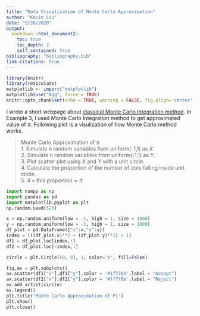```yaml
---
title: "Data Visualization of Monte Carlo Approximation"
author: "Kevin Liu"
date: "5/20/2020"
output: 
  bookdown::html_document2:
    toc: true
    toc_depth: 2
    self_contained: true
bibliography: "bibliography.bib"
link-citations: true
---
```


```r
library(knitr)
library(reticulate)
matplotlib <- import("matplotlib")
matplotlib$use("Agg", force = TRUE)
knitr::opts_chunk$set(echo = TRUE, warning = FALSE, fig.align='center',python = reticulate::eng_python, fig.width = 6,fig.height = 6, eval = TRUE)
```

I wrote a short webpage about [classical Monte Carlo Integration method](Classical_Monte_Carlo_Integration.html). In Example 3, I used Monte Carlo Integration method to get approximated value of $\pi$. Following plot is a visulization of how Monte Carlo method works.

>Monte Carlo Approximation of $\pi$<br>
1. Simulate n random variables from uniform(-1,1) as $X$.<br>
2. Simulate n random variables from uniform(-1,1) as $Y$.<br>
3. Plot scatter plot using $X$ and $Y$ with a unit circle.<br>
4. Calculate the proportion of the number of dots falling inside unit circle.<br>
5. $4\times\text{this proportion} \approx \pi$

```python
import numpy as np
import pandas as pd
import matplotlib.pyplot as plt
np.random.seed(520)

x = np.random.uniform(low = -1, high = 1, size = 1000)
y = np.random.uniform(low = -1, high = 1, size = 1000)
df_plot = pd.DataFrame({"x":x,"y":y})
index = (((df_plot.x)**2 + (df_plot.y)**2) < 1)
df1 = df_plot.loc[index,:]
df2 = df_plot.loc[~index,:]

circle = plt.Circle((0, 0), 1, color='b', fill=False)

fig,ax = plt.subplots()
ax.scatter(df1["x"],df1["y"],color = '#1f77b4',label = "Accept")
ax.scatter(df2["x"],df2["y"],color = '#ff7f0e',label = "Reject")
ax.add_artist(circle)
ax.legend()
plt.title("Monte Carlo Approximation of Pi")
plt.show()
plt.close()
```